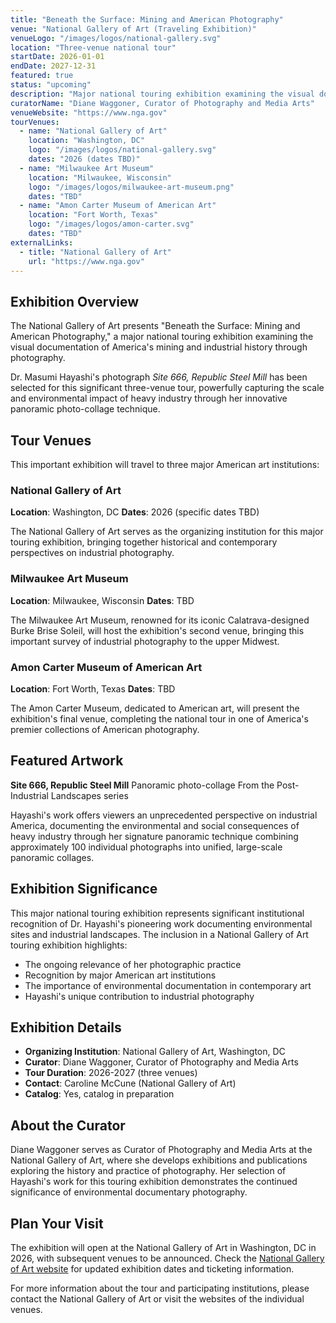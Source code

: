 ```yaml
---
title: "Beneath the Surface: Mining and American Photography"
venue: "National Gallery of Art (Traveling Exhibition)"
venueLogo: "/images/logos/national-gallery.svg"
location: "Three-venue national tour"
startDate: 2026-01-01
endDate: 2027-12-31
featured: true
status: "upcoming"
description: "Major national touring exhibition examining the visual documentation of America's mining and industrial history through photography, featuring Dr. Hayashi's powerful industrial landscapes."
curatorName: "Diane Waggoner, Curator of Photography and Media Arts"
venueWebsite: "https://www.nga.gov"
tourVenues:
  - name: "National Gallery of Art"
    location: "Washington, DC"
    logo: "/images/logos/national-gallery.svg"
    dates: "2026 (dates TBD)"
  - name: "Milwaukee Art Museum"
    location: "Milwaukee, Wisconsin"
    logo: "/images/logos/milwaukee-art-museum.png"
    dates: "TBD"
  - name: "Amon Carter Museum of American Art"
    location: "Fort Worth, Texas"
    logo: "/images/logos/amon-carter.svg"
    dates: "TBD"
externalLinks:
  - title: "National Gallery of Art"
    url: "https://www.nga.gov"
---
```


## Exhibition Overview

The National Gallery of Art presents "Beneath the Surface: Mining and American Photography," a major national touring exhibition examining the visual documentation of America's mining and industrial history through photography.

Dr. Masumi Hayashi's photograph _Site 666, Republic Steel Mill_ has been selected for this significant three-venue tour, powerfully capturing the scale and environmental impact of heavy industry through her innovative panoramic photo-collage technique.

## Tour Venues

This important exhibition will travel to three major American art institutions:

### National Gallery of Art
**Location**: Washington, DC
**Dates**: 2026 (specific dates TBD)

The National Gallery of Art serves as the organizing institution for this major touring exhibition, bringing together historical and contemporary perspectives on industrial photography.

### Milwaukee Art Museum
**Location**: Milwaukee, Wisconsin
**Dates**: TBD

The Milwaukee Art Museum, renowned for its iconic Calatrava-designed Burke Brise Soleil, will host the exhibition's second venue, bringing this important survey of industrial photography to the upper Midwest.

### Amon Carter Museum of American Art
**Location**: Fort Worth, Texas
**Dates**: TBD

The Amon Carter Museum, dedicated to American art, will present the exhibition's final venue, completing the national tour in one of America's premier collections of American photography.

## Featured Artwork

**Site 666, Republic Steel Mill**
Panoramic photo-collage
From the Post-Industrial Landscapes series

Hayashi's work offers viewers an unprecedented perspective on industrial America, documenting the environmental and social consequences of heavy industry through her signature panoramic technique combining approximately 100 individual photographs into unified, large-scale panoramic collages.

## Exhibition Significance

This major national touring exhibition represents significant institutional recognition of Dr. Hayashi's pioneering work documenting environmental sites and industrial landscapes. The inclusion in a National Gallery of Art touring exhibition highlights:

- The ongoing relevance of her photographic practice
- Recognition by major American art institutions
- The importance of environmental documentation in contemporary art
- Hayashi's unique contribution to industrial photography

## Exhibition Details

- **Organizing Institution**: National Gallery of Art, Washington, DC
- **Curator**: Diane Waggoner, Curator of Photography and Media Arts
- **Tour Duration**: 2026-2027 (three venues)
- **Contact**: Caroline McCune (National Gallery of Art)
- **Catalog**: Yes, catalog in preparation

## About the Curator

Diane Waggoner serves as Curator of Photography and Media Arts at the National Gallery of Art, where she develops exhibitions and publications exploring the history and practice of photography. Her selection of Hayashi's work for this touring exhibition demonstrates the continued significance of environmental documentary photography.

## Plan Your Visit

The exhibition will open at the National Gallery of Art in Washington, DC in 2026, with subsequent venues to be announced. Check the [National Gallery of Art website](https://www.nga.gov) for updated exhibition dates and ticketing information.

For more information about the tour and participating institutions, please contact the National Gallery of Art or visit the websites of the individual venues.

